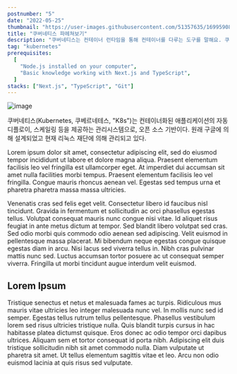 ```yaml
---
postnumber: "5"
date: "2022-05-25"
thumbnail: "https://user-images.githubusercontent.com/51357635/169959085-4e1f8e25-da3b-4bf4-946c-68682074600e.png"
title: "쿠버네티스 파헤쳐보기"
description: "쿠버네티스는 컨테이너 런타임을 통해 컨테이너를 다루는 도구를 말해요. 쿠버네티스가 해 주는 일은 여러 서버(노드)에 컨테이너를 분산해서 배치하거나, 문제가 생긴 컨테이너를 교체하거나, 컨테이너가 사용할 비밀번호나 환경 설정을 관리하고 주입해 주는 일 등입니다."
tag: "kubernetes"
prerequisites:
  [
    "Node.js installed on your computer",
    "Basic knowledge working with Next.js and TypeScript",
  ]
stacks: ["Next.js", "TypeScript", "Git"]
---
```


![image](https://user-images.githubusercontent.com/51357635/169959085-4e1f8e25-da3b-4bf4-946c-68682074600e.png)

쿠버네티스(Kubernetes, 쿠베르네테스, "K8s")는 컨테이너화된 애플리케이션의 자동 디플로이, 스케일링 등을 제공하는 관리시스템으로, 오픈 소스 기반이다. 원래 구글에 의해 설계되었고 현재 리눅스 재단에 의해 관리되고 있다.

Lorem ipsum dolor sit amet, consectetur adipiscing elit, sed do eiusmod tempor incididunt ut labore et dolore magna aliqua. Praesent elementum facilisis leo vel fringilla est ullamcorper eget. At imperdiet dui accumsan sit amet nulla facilities morbi tempus. Praesent elementum facilisis leo vel fringilla. Congue mauris rhoncus aenean vel. Egestas sed tempus urna et pharetra pharetra massa massa ultricies.

Venenatis cras sed felis eget velit. Consectetur libero id faucibus nisl tincidunt. Gravida in fermentum et sollicitudin ac orci phasellus egestas tellus. Volutpat consequat mauris nunc congue nisi vitae. Id aliquet risus feugiat in ante metus dictum at tempor. Sed blandit libero volutpat sed cras. Sed odio morbi quis commodo odio aenean sed adipiscing. Velit euismod in pellentesque massa placerat. Mi bibendum neque egestas congue quisque egestas diam in arcu. Nisi lacus sed viverra tellus in. Nibh cras pulvinar mattis nunc sed. Luctus accumsan tortor posuere ac ut consequat semper viverra. Fringilla ut morbi tincidunt augue interdum velit euismod.

## Lorem Ipsum

Tristique senectus et netus et malesuada fames ac turpis. Ridiculous mus mauris vitae ultricies leo integer malesuada nunc vel. In mollis nunc sed id semper. Egestas tellus rutrum tellus pellentesque. Phasellus vestibulum lorem sed risus ultricies tristique nulla. Quis blandit turpis cursus in hac habitasse platea dictumst quisque. Eros donec ac odio tempor orci dapibus ultrices. Aliquam sem et tortor consequat id porta nibh. Adipiscing elit duis tristique sollicitudin nibh sit amet commodo nulla. Diam vulputate ut pharetra sit amet. Ut tellus elementum sagittis vitae et leo. Arcu non odio euismod lacinia at quis risus sed vulputate.